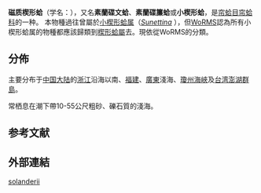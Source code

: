 {{Speciesbox
| taxon = Sunetta solanderii
| authority = (Gray, 1825)
| synonyms_ref = {{r|WoRMS_507895}}
| synonyms = 
* ''[[Cytherea|Cytherea]] solanderii'' {{small|Gray, 1825}}（原來組合）
* ''[[Meroe|Meroe]] hians'' {{small|Reeve, 1864}}
* ''Meroe solandri'' {{small|Gray, 1838}}
* ''Sunetta clessini'' {{small|Ancey, 1880}}
* ''Sunetta'' (''Sunettina'') ''solandri'' {{small|(Gray, 1825)}}{{r|shelldoc_200001}}
* ''Sunetta solandri'' {{small|(Sowerby)}}{{r|shelldoc_200142}}
* ''Sunetta tumidissima'' {{small|Tomlin, 1922}}
* ''Sunettina solanderi'' {{small|(Gray, 1825)}}{{r|shelldoc_200065}}
* ''Sunettina solandri'' {{small|(Gray, 1825)}}（拼寫錯誤）{{r|shell_2767}}
* ''[[簾蛤屬|Venus]] hians'' {{small|Wood, 1828}}
}}

'''磁质楔形蛤'''（学名：''{{lang|la|Sunetta solanderii}}''），又名'''素蘭碟文蛤'''{{r|shell_2767}}、'''素蘭碟簾蛤'''{{r|shelldoc_200142}}或'''小楔形蛤'''{{r|庄启谦2001}}，是[[帘蛤目|帘蛤目]][[帘蛤科|帘蛤科]]的一种{{r|shell_2767|庄启谦2001}}。
本物種過往曾屬於[[小楔形蛤属|小楔形蛤属]]（''[[Sunettina|Sunettina]]'' {{small|Pfeiffer, 1870}}）{{r|shell_2767|庄启谦2001}}，但[[WoRMS|WoRMS]]認為所有小楔形蛤属的物種都應該歸類到[[楔形蛤屬|楔形蛤屬]]去{{r|WoRMS_511274}}。現依從WoRMS的分類。

==分佈==
主要分布于[[中国大陆|中国大陆]]{{r|shell_2767|shelldoc_420090220027_02}}的[[浙江|浙江]]沿海以南、[[福建|福建]]、[[廣東|廣東]]淺海、[[瓊州海峽|瓊州海峽]]及[[台湾|台湾]]{{r|shell_2767}}[[澎湖群島|澎湖群島]]{{r|shelldoc_200142}}。

常栖息在潮下帶10-55公尺粗砂、礫石質的淺海{{r|shell_2767}}。

==参考文献==
{{reflist|refs=
<ref name="shell_2767">{{cite web
 |url=http://shell.sinica.edu.tw/chinese/shellbase_detail.php?science_no=2767
 |title=国际贝库：磁质楔形蛤
 |publisher=台湾贝类资料库
 |access-date=2009-08-11
 |archive-date=2016-03-04
 |archive-url=https://web.archive.org/web/20160304122326/http://shell.sinica.edu.tw/chinese/shellbase_detail.php?science_no=2767
 |dead-url=no
 }}</ref>
<ref name="shelldoc_200001">{{shelldoc_200001}}</ref>
<ref name="shelldoc_200065">{{shelldoc_200065}}</ref>
<ref name="shelldoc_200142">{{shelldoc_200142}}</ref>
<ref name="shelldoc_420090220027_02">{{shelldoc_420090220027_02}}</ref>
<ref name="WoRMS_507895">{{WoRMS |id=507895
 |title=''Sunetta solanderii'' (Gray, 1825)
 |last1=Huber  |first1=Markus
 |last2=Tran   |first2=Bastien
 |date=2010-09-15 |access-date=2017-11-10 }}</ref>
<ref name="WoRMS_511274">{{WoRMS |id=511274
 |title=''Sunettina'' Pfeiffer, 1869
 |last1=Sartori|first1=André F.
 |last2=Tran   |first2=Bastien
 |last3=Huber  |first3=Markus
 |date=2013-09-06 |access-date=2017-11-10 }}</ref>
<ref name="庄启谦2001">{{shelldoc/庄启谦2001|page=228|chapter=小楔形蛤 Sunettina solanderii Gray|chapter-url=http://www.lifescience.com.cn/info/100604 |access-date=2018-08-15}}</ref>
}}

==外部連結==
{{Taxonbar|from=Q14421129}}

[[Category:楔形蛤属|solanderii]]


{{Mollusc-stub}}